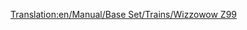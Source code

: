 [[Translation:en/Manual/Base Set/Trains/Wizzowow Z99]]
{{en/Manual/Base Set/Trains/Trains|Image=[[File:en/Manual/Base Set/Trains/Wizzowowz99.png]]
|Cost=£62,109 ($124,218)
|Speed=321 km/h (200 mph)
|Weight=95 t
|Power=5,000 hp (3,730 kW)
|Annual=£3,234 ($6,468)
|Designed=1999
|Lifespan=20 
|Capacity=N/A
|Description=The only monorail engine in toyland, far stronger than the conventional rail toyland trains.
|Real-life=Fictional
}}